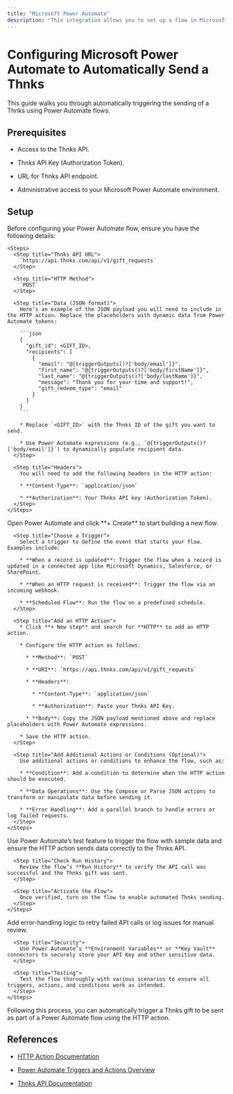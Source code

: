 ```yaml
---
title: "Microsoft Power Automate"
description: "This integration allows you to set up a flow in Microsoft Power Automate that automatically triggers sending a Thnks via an HTTP action. By leveraging the Thnks API, it enables personalized appreciation messages to be sent to recipients based on trigger events, using dynamic data from Power Automate."
---
```


# Configuring Microsoft Power Automate to Automatically Send a Thnks

This guide walks you through automatically triggering the sending of a Thnks using Power Automate flows.

## Prerequisites

* Access to the Thnks API.

* Thnks API Key (Authorization Token).

* URL for Thnks API endpoint.

* Administrative access to your Microsoft Power Automate environment.

## Setup

<Steps>
  <Step title="Prepare HTTP Request Data">
    Before configuring your Power Automate flow, ensure you have the following details:

    <Steps>
      <Step title="Thnks API URL">
        `https://api.thnks.com/api/v1/gift_requests`
      </Step>

      <Step title="HTTP Method">
        `POST`
      </Step>

      <Step title="Data (JSON format)">
        Here’s an example of the JSON payload you will need to include in the HTTP action. Replace the placeholders with dynamic data from Power Automate tokens:

        ```json
        {  
          "gift_id": <GIFT_ID>,  
          "recipients": [  
            {  
              "email": "@{triggerOutputs()?['body/email']}",  
              "first_name": "@{triggerOutputs()?['body/firstName']}",  
              "last_name": "@{triggerOutputs()?['body/lastName']}",  
              "message": "Thank you for your time and support!",  
              "gift_redeem_type": "email"  
            }  
          ]  
        }  
        ```

        * Replace `<GIFT_ID>` with the Thnks ID of the gift you want to send.

        * Use Power Automate expressions (e.g., `@{triggerOutputs()?['body/email']}`) to dynamically populate recipient data.
      </Step>

      <Step title="Headers">
        You will need to add the following headers in the HTTP action:

        * **Content-Type**: `application/json`

        * **Authorization**: Your Thnks API key (Authorization Token).
      </Step>
    </Steps>
  </Step>

  <Step title="Create a Flow in Power Automate">
    <Steps>
      <Step title="Log into Power Automate and Create a New Flow">
        Open Power Automate and click **+ Create** to start building a new flow.
      </Step>

      <Step title="Choose a Trigger">
        Select a trigger to define the event that starts your flow. Examples include:

        * **When a record is updated**: Trigger the flow when a record is updated in a connected app like Microsoft Dynamics, Salesforce, or SharePoint.

        * **When an HTTP request is received**: Trigger the flow via an incoming webhook.

        * **Scheduled Flow**: Run the flow on a predefined schedule.
      </Step>

      <Step title="Add an HTTP Action">
        * Click **+ New step** and search for **HTTP** to add an HTTP action.

        * Configure the HTTP action as follows:

          * **Method**: `POST`

          * **URI**: `https://api.thnks.com/api/v1/gift_requests`

          * **Headers**:

            * **Content-Type**: `application/json`

            * **Authorization**: Paste your Thnks API Key.

          * **Body**: Copy the JSON payload mentioned above and replace placeholders with Power Automate expressions.

        * Save the HTTP action.
      </Step>

      <Step title="Add Additional Actions or Conditions (Optional)">
        Use additional actions or conditions to enhance the flow, such as:

        * **Condition**: Add a condition to determine when the HTTP action should be executed.

        * **Data Operations**: Use the Compose or Parse JSON actions to transform or manipulate data before sending it.

        * **Error Handling**: Add a parallel branch to handle errors or log failed requests.
      </Step>
    </Steps>
  </Step>

  <Step title="Test and Activate the Flow">
    <Steps>
      <Step title="Run the Flow Manually or with Test Data">
        Use Power Automate’s test feature to trigger the flow with sample data and ensure the HTTP action sends data correctly to the Thnks API.
      </Step>

      <Step title="Check Run History">
        Review the flow’s **Run History** to verify the API call was successful and the Thnks gift was sent.
      </Step>

      <Step title="Activate the Flow">
        Once verified, turn on the flow to enable automated Thnks sending.
      </Step>
    </Steps>
  </Step>

  <Step title="Best Practices">
    <Steps>
      <Step title="Error Handling">
        Add error-handling logic to retry failed API calls or log issues for manual review.
      </Step>

      <Step title="Security">
        Use Power Automate’s **Environment Variables** or **Key Vault** connectors to securely store your API Key and other sensitive data.
      </Step>

      <Step title="Testing">
        Test the flow thoroughly with various scenarios to ensure all triggers, actions, and conditions work as intended.
      </Step>
    </Steps>
  </Step>
</Steps>

Following this process, you can automatically trigger a Thnks gift to be sent as part of a Power Automate flow using the HTTP action.

## References

* [HTTP Action Documentation](https://learn.microsoft.com/en-us/power-automate/desktop-flows/actions-reference/web)

* [Power Automate Triggers and Actions Overview](https://learn.microsoft.com/en-us/power-automate/get-started-logic-flow)

* [Thnks API Documentation](/api-reference/endpoint/create_gift_request)